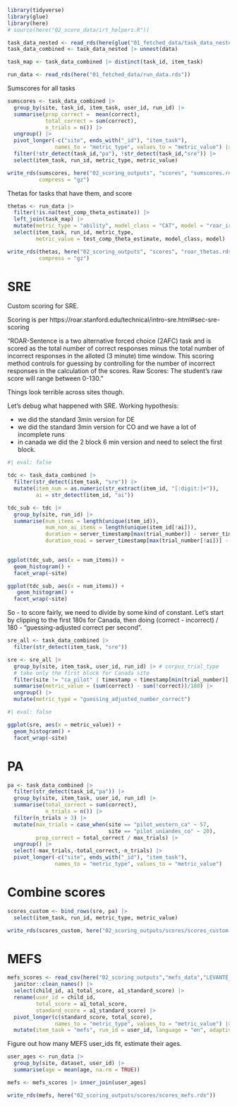 ```r
library(tidyverse)
library(glue)
library(here)
# source(here("02_score_data/irt_helpers.R"))

task_data_nested <- read_rds(here(glue("01_fetched_data/task_data_nested.rds")))
task_data_combined <- task_data_nested |> unnest(data)

task_map <- task_data_combined |> distinct(task_id, item_task)

run_data <- read_rds(here("01_fetched_data/run_data.rds"))
```

Sumscores for all tasks

```r
sumscores <- task_data_combined |>
  group_by(site, task_id, item_task, user_id, run_id) |>
  summarise(prop_correct =  mean(correct),
            total_correct = sum(correct),
            n_trials = n()) |>
  ungroup() |>
  pivot_longer(-c("site", ends_with("_id"), "item_task"),
               names_to = "metric_type", values_to = "metric_value") |>
  filter(!str_detect(task_id,"pa"), !str_detect(task_id,"sre")) |>
  select(item_task, run_id, metric_type, metric_value)

write_rds(sumscores, here("02_scoring_outputs", "scores", "sumscores.rds"),
          compress = "gz")
```

Thetas for tasks that have them, and score

```r
thetas <- run_data |>
  filter(!is.na(test_comp_theta_estimate)) |>
  left_join(task_map) |>
  mutate(metric_type = "ability", model_class = "CAT", model = "roar_irt") |>
  select(item_task, run_id, metric_type,
         metric_value = test_comp_theta_estimate, model_class, model)

write_rds(thetas, here("02_scoring_outputs", "scores", "roar_thetas.rds"),
          compress = "gz")
```

# SRE

Custom scoring for SRE. 

Scoring is per https://roar.stanford.edu/technical/intro-sre.html#sec-sre-scoring

"ROAR-Sentence is a two alternative forced choice (2AFC) task and is scored as the total number of correct responses minus the total number of incorrect responses in the alloted (3 minute) time window. This scoring method controls for guessing by controlling for the number of incorrect responses in the calculation of the scores. Raw Scores: The student’s raw score will range between 0-130."

Things look terrible across sites though. 

Let's debug what happened with SRE. Working hypothesis: 

- we did the standard 3min version for DE
- we did the standard 3min version for CO and we have a lot of incomplete runs
- in canada we did the 2 block 6 min version and need to select the first block.

```r
#| eval: false

tdc <- task_data_combined |>
  filter(str_detect(item_task, "sre")) |>
  mutate(item_num = as.numeric(str_extract(item_id, "[:digit:]+")), 
         ai = str_detect(item_id, "ai"))

tdc_sub <- tdc |>
  group_by(site, run_id) |>
  summarise(num_items = length(unique(item_id)), 
            num_non_ai_items = length(unique(item_id[!ai])), 
            duration = server_timestamp[max(trial_number)] - server_timestamp[min(trial_number)], 
            duration_noai = server_timestamp[max(trial_number[!ai])] - server_timestamp[min(trial_number[!ai])])

  
ggplot(tdc_sub, aes(x = num_items)) + 
  geom_histogram() + 
  facet_wrap(~site)

ggplot(tdc_sub, aes(x = num_items)) + 
   geom_histogram() + 
  facet_wrap(~site)
```


So - to score fairly, we need to divide by some kind of constant. Let's start by clipping to the first 180s for Canada, then doing (correct - incorrect) / 180 - "guessing-adjusted correct per second".

```r
sre_all <- task_data_combined |>
  filter(str_detect(item_task, "sre")) 

sre <- sre_all |>
  group_by(site, item_task, user_id, run_id) |> # corpus_trial_type
  # take only the first block for Canada site
  filter(site != "ca_pilot" | timestamp < timestamp[min(trial_number)] + 180) |>
  summarise(metric_value = (sum(correct) - sum(!correct))/180) |>
  ungroup() |>
  mutate(metric_type = "guessing_adjusted_number_correct")
```

```r
#| eval: false

ggplot(sre, aes(x = metric_value)) + 
  geom_histogram() + 
  facet_wrap(~site)
```

# PA

```r
pa <- task_data_combined |>
  filter(str_detect(task_id,"pa")) |>
  group_by(site, item_task, user_id, run_id) |>
  summarise(total_correct = sum(correct),
            n_trials = n()) |>
  filter(n_trials > 3) |>
  mutate(max_trials = case_when(site == "pilot_western_ca" ~ 57,
                                site == "pilot_uniandes_co" ~ 20), 
         prop_correct = total_correct / max_trials) |>
  ungroup() |>
  select(-max_trials,-total_correct,-n_trials) |>
  pivot_longer(-c("site", ends_with("_id"), "item_task"),
               names_to = "metric_type", values_to = "metric_value")
```

#  Combine scores

```r
scores_custom <- bind_rows(sre, pa) |>
  select(item_task, run_id, metric_type, metric_value)

write_rds(scores_custom, here("02_scoring_outputs/scores/scores_custom.rds"))
```

# MEFS

```r
mefs_scores <- read_csv(here("02_scoring_outputs","mefs_data","LEVANTE_20250403_1132.csv")) |>
  janitor::clean_names() |>
  select(child_id, a1_total_score, a1_standard_score) |>
  rename(user_id = child_id,
         total_score = a1_total_score,
         standard_score = a1_standard_score) |>
  pivot_longer(c(standard_score, total_score),
               names_to = "metric_type", values_to = "metric_value") |>
  mutate(item_task = "mefs", run_id = user_id, language = "en", adaptive = FALSE)
```

Figure out how many MEFS user_ids fit, estimate their ages. 

```r
user_ages <- run_data |>
  group_by(site, dataset, user_id) |>
  summarise(age = mean(age, na.rm = TRUE))

mefs <- mefs_scores |> inner_join(user_ages)

write_rds(mefs, here("02_scoring_outputs/scores/scores_mefs.rds"))
```
